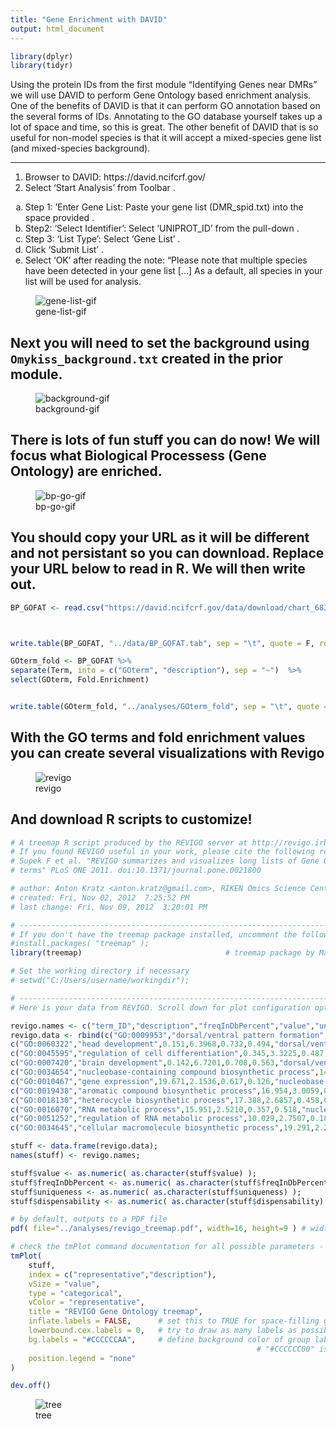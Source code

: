 ```yaml
---
title: "Gene Enrichment with DAVID"
output: html_document
---
```


```r
library(dplyr)
library(tidyr)
```



Using the protein IDs from the first module "Identifying Genes near DMRs" we will use DAVID to perform Gene Ontology based enrichment analysis. One of the benefits of DAVID is that it can perform GO annotation based on the several forms of IDs.  Annotating to the GO database yourself takes up a lot of space and time, so this is great.  The other benefit of DAVID that is so useful for non-model species is that it will accept a mixed-species gene list (and mixed-species background).


---


1.	Browser to DAVID: https://david.ncifcrf.gov/     
2.	Select ‘Start Analysis’ from Toolbar .   
a.	Step 1: ‘Enter Gene List: Paste your gene list (DMR_spid.txt) into the space provided .    
b.	Step2: ‘Select Identifier’: Select ‘UNIPROT_ID’ from the pull-down .    
c.	Step 3: ‘List Type’: Select ‘Gene List’ .    
d.	Click ‘Submit List’ .   
e.	Select ‘OK’ after reading the note: “Please note that multiple species have been detected in your gene list […] As a default, all species in your list will be used for analysis.    

![gene-list-gif](../img/gene-list.gif)

## Next you will need to set the background using `Omykiss_background.txt` created in the prior module.


![background-gif](../img/background.gif)

## There is lots of fun stuff you can do now! We will focus what Biological Processess (Gene Ontology) are enriched. 



![bp-go-gif](../img/bp-go.gif)


## You should copy your URL as it will be different and not persistant so you can download. Replace your URL below to read in R. We will then write out. 

```r

BP_GOFAT <- read.csv("https://david.ncifcrf.gov/data/download/chart_6833676439DC1535059666910.txt", sep = '\t')



write.table(BP_GOFAT, "../data/BP_GOFAT.tab", sep = "\t", quote = F, row.names = F, col.names = T)

```



```r
GOterm_fold <- BP_GOFAT %>%
separate(Term, into = c("GOterm", "description"), sep = "~")  %>%
select(GOterm, Fold.Enrichment)


write.table(GOterm_fold, "../analyses/GOterm_fold", sep = "\t", quote = F, row.names = F, col.names = T)

```



## With the GO terms and fold enrichment values you can create several visualizations with Revigo



![revigo](../img/revigo.gif)


## And download R scripts to customize!


```r

# A treemap R script produced by the REVIGO server at http://revigo.irb.hr/
# If you found REVIGO useful in your work, please cite the following reference:
# Supek F et al. "REVIGO summarizes and visualizes long lists of Gene Ontology
# terms" PLoS ONE 2011. doi:10.1371/journal.pone.0021800

# author: Anton Kratz <anton.kratz@gmail.com>, RIKEN Omics Science Center, Functional Genomics Technology Team, Japan
# created: Fri, Nov 02, 2012  7:25:52 PM
# last change: Fri, Nov 09, 2012  3:20:01 PM

# -----------------------------------------------------------------------------
# If you don't have the treemap package installed, uncomment the following line:
#install.packages( "treemap" );
library(treemap) 								# treemap package by Martijn Tennekes

# Set the working directory if necessary
# setwd("C:/Users/username/workingdir");

# --------------------------------------------------------------------------
# Here is your data from REVIGO. Scroll down for plot configuration options.

revigo.names <- c("term_ID","description","freqInDbPercent","value","uniqueness","dispensability","representative");
revigo.data <- rbind(c("GO:0009953","dorsal/ventral pattern formation",0.034,21.7002,0.734,0.000,"dorsal/ventral pattern formation"),
c("GO:0060322","head development",0.151,6.3968,0.732,0.494,"dorsal/ventral pattern formation"),
c("GO:0045595","regulation of cell differentiation",0.345,3.3225,0.487,0.578,"dorsal/ventral pattern formation"),
c("GO:0007420","brain development",0.142,6.7201,0.708,0.563,"dorsal/ventral pattern formation"),
c("GO:0034654","nucleobase-containing compound biosynthetic process",14.533,2.7303,0.335,0.000,"nucleobase-containing compound biosynthesis"),
c("GO:0010467","gene expression",19.671,2.1536,0.617,0.126,"nucleobase-containing compound biosynthesis"),
c("GO:0019438","aromatic compound biosynthetic process",16.954,3.0059,0.459,0.462,"nucleobase-containing compound biosynthesis"),
c("GO:0018130","heterocycle biosynthetic process",17.388,2.6857,0.458,0.477,"nucleobase-containing compound biosynthesis"),
c("GO:0016070","RNA metabolic process",15.951,2.5210,0.357,0.518,"nucleobase-containing compound biosynthesis"),
c("GO:0051252","regulation of RNA metabolic process",10.029,2.7507,0.180,0.585,"nucleobase-containing compound biosynthesis"),
c("GO:0034645","cellular macromolecule biosynthetic process",19.291,2.2989,0.335,0.495,"nucleobase-containing compound biosynthesis"));

stuff <- data.frame(revigo.data);
names(stuff) <- revigo.names;

stuff$value <- as.numeric( as.character(stuff$value) );
stuff$freqInDbPercent <- as.numeric( as.character(stuff$freqInDbPercent) );
stuff$uniqueness <- as.numeric( as.character(stuff$uniqueness) );
stuff$dispensability <- as.numeric( as.character(stuff$dispensability) );

# by default, outputs to a PDF file
pdf( file="../analyses/revigo_treemap.pdf", width=16, height=9 ) # width and height are in inches

# check the tmPlot command documentation for all possible parameters - there are a lot more
tmPlot(
	stuff,
	index = c("representative","description"),
	vSize = "value",
	type = "categorical",
	vColor = "representative",
	title = "REVIGO Gene Ontology treemap",
	inflate.labels = FALSE,      # set this to TRUE for space-filling group labels - good for posters
	lowerbound.cex.labels = 0,   # try to draw as many labels as possible (still, some small squares may not get a label)
	bg.labels = "#CCCCCCAA",     # define background color of group labels
												       # "#CCCCCC00" is fully transparent, "#CCCCCCAA" is semi-transparent grey, NA is opaque
	position.legend = "none"
)

dev.off()

```


![tree](../img/rev.png)


